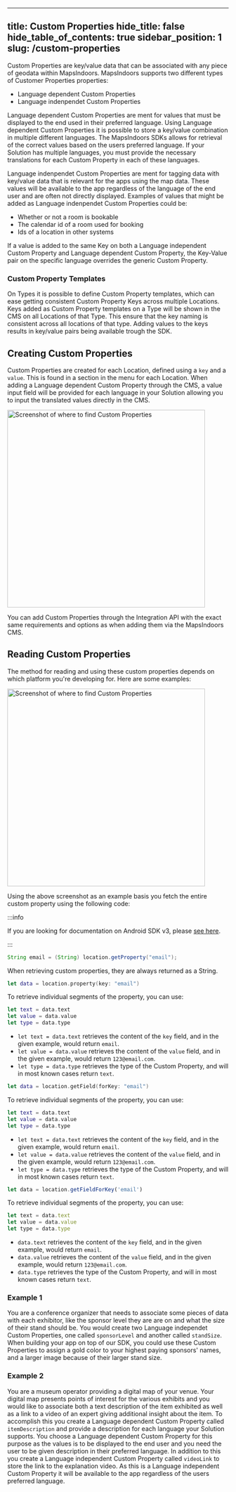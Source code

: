 
---
title: Custom Properties
hide_title: false
hide_table_of_contents: true
sidebar_position: 1
slug: /custom-properties
---


Custom Properties are key/value data that can be associated with any piece of geodata within MapsIndoors. MapsIndoors supports two different types of Customer Properties properties: 

 - Language dependent Custom Properties
 - Language indenpendet Custom Properties

Language dependent Custom Properties are ment for values that must be displayed to the end used in their preferred language. Using Language dependent Custom Properties it is possible to store a key/value combination in multiple different languages. The MapsIndoors SDKs allows for retrieval of the correct values based on the users preferred language. If your Solution has multiple languages, you must provide the necessary translations for each Custom Property in each of these languages.

Language indenpendet Custom Properties are ment for tagging data with key/value data that is relevant for the apps using the map data. These values will be available to the app regardless of the language of the end user and are often not directly displayed.  Examples of values that might be added as Language indenpendet Custom Properties could be:

 - Whether or not a room is bookable
 - The calendar id of a room used for booking
 - Ids of a location in other systems

If  a value is added to the same Key on both a Language independent Custom Property and Language dependent Custom Property, the Key-Value pair on the specific language overrides the generic Custom Property.

### Custom Property Templates
On Types it is possible to define Custom Property templates, which can ease getting consistent Custom Property Keys across multiple Locations. Keys added as Custom Property templates on a Type will be shown in the CMS on all Locations of that Type. This ensure that the key naming is consistent across all locations of that type. Adding values to the keys results in key/value pairs being available trough the SDK.

## Creating Custom Properties

Custom Properties are created for each Location, defined using a `key` and a `value`. This is found in a section in the menu for each Location. When adding a Language dependent Custom Property through the CMS, a value input field will be provided for each language in your Solution allowing you to input the translated values directly in the CMS.

<img src="/img/data/custom-properties.png" alt="Screenshot of where to find Custom Properties" width="450"/>

You can add Custom Properties through the Integration API with the exact same requirements and options as when adding them via the MapsIndoors CMS.

## Reading Custom Properties

The method for reading and using these custom properties depends on which platform you're developing for. Here are some examples:

<img src="/img/data/custom-properties-cms-example.png" alt="Screenshot of where to find Custom Properties" width="450"/>

Using the above screenshot as an example basis you fetch the entire custom property using the following code:

<Tabs groupId="data-custom-properties">
<TabItem value="android" label="Android v4" default>

:::info

If you are looking for documentation on Android SDK v3, please [see here](https://docs-legacy.mapsindoors.com/content/legacy/android_v3/).

:::

```java
String email = (String) location.getProperty("email");
```

When retrieving custom properties, they are always returned as a String.

</TabItem>
<TabItem value="ios-v4" label="iOS v4">

```swift
let data = location.property(key: "email")
```

To retrieve individual segments of the property, you can use:

```swift
let text = data.text
let value = data.value
let type = data.type
```

* `let text = data.text` retrieves the content of the `key` field, and in the given example, would return `email`.
* `let value = data.value` retrieves the content of the `value` field, and in the given example, would return `123@email.com`.
* `let type = data.type` retrieves the type of the Custom Property, and will in most known cases return `text`.

</TabItem>
<TabItem value="ios-v3" label="iOS v3">

```swift
let data = location.getField(forKey: "email")
```

To retrieve individual segments of the property, you can use:

```swift
let text = data.text
let value = data.value
let type = data.type
```

* `let text = data.text` retrieves the content of the `key` field, and in the given example, would return `email`.
* `let value = data.value` retrieves the content of the `value` field, and in the given example, would return `123@email.com`.
* `let type = data.type` retrieves the type of the Custom Property, and will in most known cases return `text`.

</TabItem>
<TabItem value="web" label="Web v4">

```js
let data = location.getFieldForKey('email')
```

To retrieve individual segments of the property, you can use:

```js
let text = data.text
let value = data.value
let type = data.type
```

* `data.text` retrieves the content of the `key` field, and in the given example, would return `email`.
* `data.value` retrieves the content of the `value` field, and in the given example, would return `123@email.com`.
* `data.type` retrieves the type of the Custom Property, and will in most known cases return `text`.

</TabItem>
</Tabs>

### Example 1

You are a conference organizer that needs to associate some pieces of data with each exhibitor, like the sponsor level they are are on and what the size of their stand should be. You would create two Language independet Custom Properties, one called `sponsorLevel` and another called `standSize`. When building your app on top of our SDK, you could use these Custom Properties to assign a gold color to your highest paying sponsors' names, and a larger image because of their larger stand size.

### Example 2

You are a museum operator providing a digital map of your venue. Your digital map presents points of interest for the various exhibits and you would like to associate both a text description of the item exhibited as well as a link to a video of an expert giving additional insight about the item. To accomplish this you create a Language dependent Custom Property called `itemDescription` and provide a description for each language your Solution supports. You choose a Language dependent Custom Property for this purpose as the values is to be displayed to the end user and you need the user to be given description in their preferred language.
In addition to this you create a Language independent Custom Property called `videoLink` to store the link to the explanation video. As this is a Language independent Custom Property it will be available to the app regardless of the users preferred language.